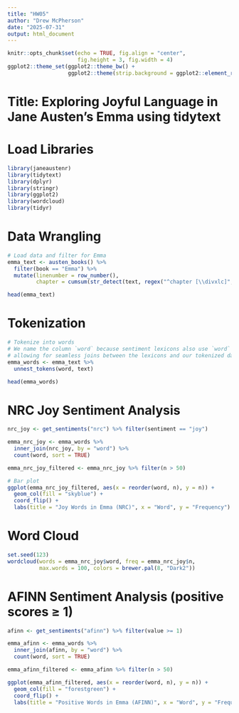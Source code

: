 ```yaml
---
title: "HW05"
author: "Drew McPherson"
date: "2025-07-31"
output: html_document
---
```



```r
knitr::opts_chunk$set(echo = TRUE, fig.align = "center",
                      fig.height = 3, fig.width = 4)
ggplot2::theme_set(ggplot2::theme_bw() + 
                   ggplot2::theme(strip.background = ggplot2::element_rect(fill = "white")))
```

# Title: Exploring Joyful Language in Jane Austen’s Emma using tidytext

# Load Libraries

```r
library(janeaustenr)
library(tidytext)
library(dplyr)
library(stringr)
library(ggplot2)
library(wordcloud)
library(tidyr)
```

# Data Wrangling

```r
# Load data and filter for Emma
emma_text <- austen_books() %>%
  filter(book == "Emma") %>%
  mutate(linenumber = row_number(),
         chapter = cumsum(str_detect(text, regex("^chapter [\\divxlc]", ignore_case = TRUE))))

head(emma_text)
```

# Tokenization

```r
# Tokenize into words
# We name the column `word` because sentiment lexicons also use `word` as their key, 
# allowing for seamless joins between the lexicons and our tokenized dataset.
emma_words <- emma_text %>%
  unnest_tokens(word, text)

head(emma_words)
```

# NRC Joy Sentiment Analysis

```r
nrc_joy <- get_sentiments("nrc") %>% filter(sentiment == "joy")

emma_nrc_joy <- emma_words %>%
  inner_join(nrc_joy, by = "word") %>%
  count(word, sort = TRUE)

emma_nrc_joy_filtered <- emma_nrc_joy %>% filter(n > 50)

# Bar plot
ggplot(emma_nrc_joy_filtered, aes(x = reorder(word, n), y = n)) +
  geom_col(fill = "skyblue") +
  coord_flip() +
  labs(title = "Joy Words in Emma (NRC)", x = "Word", y = "Frequency")

```
# Word Cloud

```r
set.seed(123)
wordcloud(words = emma_nrc_joy$word, freq = emma_nrc_joy$n,
          max.words = 100, colors = brewer.pal(8, "Dark2"))
```

# AFINN Sentiment Analysis (positive scores ≥ 1)

```r
afinn <- get_sentiments("afinn") %>% filter(value >= 1)

emma_afinn <- emma_words %>%
  inner_join(afinn, by = "word") %>%
  count(word, sort = TRUE)

emma_afinn_filtered <- emma_afinn %>% filter(n > 50)

ggplot(emma_afinn_filtered, aes(x = reorder(word, n), y = n)) +
  geom_col(fill = "forestgreen") +
  coord_flip() +
  labs(title = "Positive Words in Emma (AFINN)", x = "Word", y = "Frequency")
```

